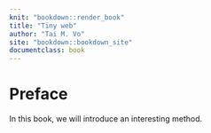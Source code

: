 ```yaml
--- 
knit: "bookdown::render_book"
title: "Tiny web"
author: "Tai M. Vo"
site: "bookdown::bookdown_site"
documentclass: book
---
```


# Preface {-}

In this book, we will introduce an interesting
method.
